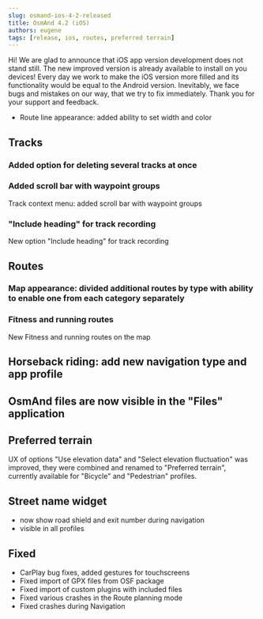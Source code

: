 ```yaml
---
slug: osmand-ios-4-2-released
title: OsmAnd 4.2 (iOS)
authors: eugene
tags: [release, ios, routes, preferred terrain]
---
```



Hi!
We are glad to announce that iOS app version development does not stand still.
The new improved version is already available to install on you devices!
Every day we work to make the iOS version more filled and its functionality would be equal to the Android version. Inevitably, we face  bugs and mistakes on our way, that we try to fix immediately.
Thank you for your support and feedback.

<!--truncate-->

* Route line appearance: added ability to set width and color

## Tracks

### Added option for deleting several tracks at once

### Added scroll bar with waypoint groups
Track context menu: added scroll bar with waypoint groups

### "Include heading" for track recording
New option "Include heading" for track recording

## Routes

### Map appearance: divided additional routes by type with ability to enable one from each category separately

### Fitness and running routes
New Fitness and running routes on the map

## Horseback riding: add new navigation type and app profile

## OsmAnd files are now visible in the "Files" application

## Preferred terrain
UX of options "Use elevation data" and "Select elevation fluctuation"  was improved, they were combined and renamed to "Preferred terrain", currently available for "Bicycle" and "Pedestrian" profiles.

## Street name widget
* now show road shield and exit number during navigation
* visible in all profiles



## Fixed 
* CarPlay bug fixes, added gestures for touchscreens
* Fixed import of GPX files from OSF package
* Fixed import of custom plugins with included files
* Fixed various crashes in the Route planning mode
* Fixed crashes during Navigation

<AppleStore/>